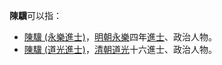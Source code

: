 '''陳驥'''可以指：
* [[陳驥_(永樂進士)|陳驥 (永樂進士)]]，[[明朝|明朝]][[永樂|永樂]]四年[[進士|進士]]、政治人物。
* [[陳驥_(道光進士)|陳驥 (道光進士)]]，[[清朝|清朝]][[道光|道光]]十六進士、政治人物。
{{disambig}}